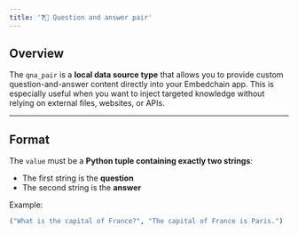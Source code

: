 ```yaml
---
title: '❓💬 Question and answer pair'
---
```


## Overview

The `qna_pair` is a **local data source type** that allows you to provide custom question-and-answer content directly into your Embedchain app. This is especially useful when you want to inject targeted knowledge without relying on external files, websites, or APIs.

---

## Format

The `value` must be a **Python tuple containing exactly two strings**:

- The first string is the **question**
- The second string is the **answer**

Example:
```python
("What is the capital of France?", "The capital of France is Paris.")
